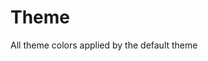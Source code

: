 
<Meta title="Core/Theme" />

# Theme

All theme colors applied by the default theme

<ColorPalette>
  <ColorItem
    title="Highlight Primary"
    subtitle="Main highlight color, mostly used for CTA's"
    colors={{ highlightPrimary: defaultTheme.color.highlightPrimary }}
  />
  <ColorItem
    title="Highlight Secondary"
    subtitle="Second main color used for important items"
    colors={{ highlightSecondary: defaultTheme.color.highlightSecondary }}
  />
  <ColorItem
    title="Text"
    subtitle="Colors applied in typography"
    colors={{
      text: defaultTheme.color.text,
      textAlt: defaultTheme.color.textAlt,
    }}
  />
  <ColorItem
    title="Neutral"
    subtitle="Multi purpose neutral colors"
    colors={{
      neutral200: defaultTheme.color.neutral200,
    }}
  />
</ColorPalette>
